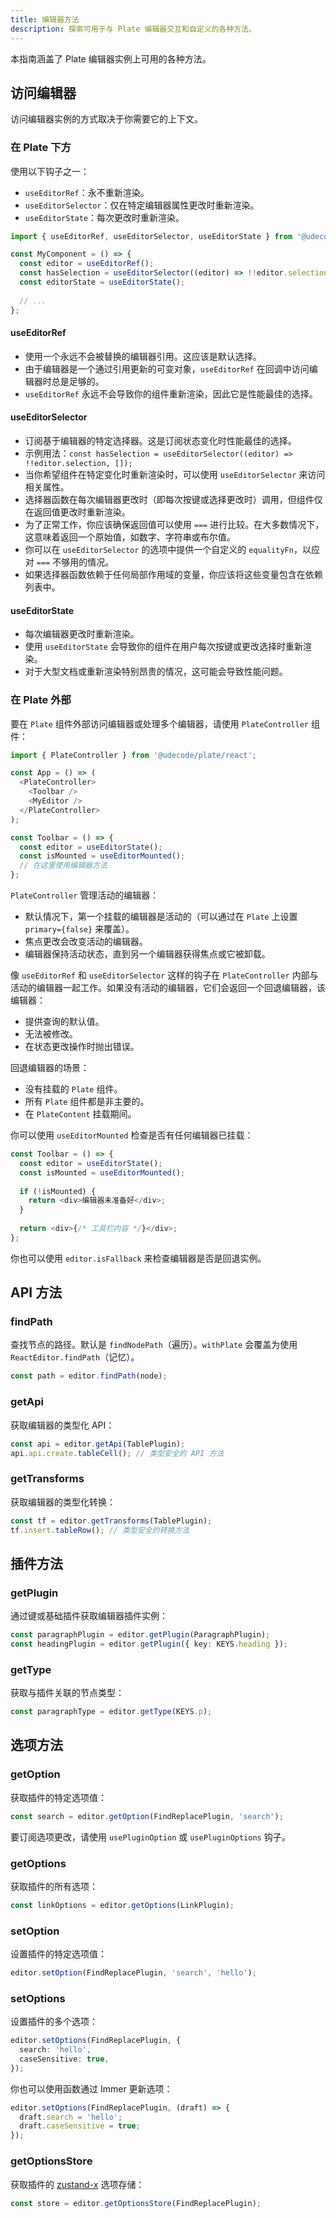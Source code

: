 ```yaml
---
title: 编辑器方法
description: 探索可用于与 Plate 编辑器交互和自定义的各种方法。
---
```


本指南涵盖了 Plate 编辑器实例上可用的各种方法。

## 访问编辑器

访问编辑器实例的方式取决于你需要它的上下文。

### 在 Plate 下方

使用以下钩子之一：

- `useEditorRef`：永不重新渲染。
- `useEditorSelector`：仅在特定编辑器属性更改时重新渲染。
- `useEditorState`：每次更改时重新渲染。

```ts
import { useEditorRef, useEditorSelector, useEditorState } from '@udecode/plate/react';

const MyComponent = () => {
  const editor = useEditorRef();
  const hasSelection = useEditorSelector((editor) => !!editor.selection, []);
  const editorState = useEditorState();
  
  // ...
};
```

#### useEditorRef

- 使用一个永远不会被替换的编辑器引用。这应该是默认选择。
- 由于编辑器是一个通过引用更新的可变对象，`useEditorRef` 在回调中访问编辑器时总是足够的。
- `useEditorRef` 永远不会导致你的组件重新渲染，因此它是性能最佳的选择。

#### useEditorSelector

- 订阅基于编辑器的特定选择器。这是订阅状态变化时性能最佳的选择。
- 示例用法：`const hasSelection = useEditorSelector((editor) => !!editor.selection, []);`
- 当你希望组件在特定变化时重新渲染时，可以使用 `useEditorSelector` 来访问相关属性。
- 选择器函数在每次编辑器更改时（即每次按键或选择更改时）调用，但组件仅在返回值更改时重新渲染。
- 为了正常工作，你应该确保返回值可以使用 `===` 进行比较。在大多数情况下，这意味着返回一个原始值，如数字、字符串或布尔值。
- 你可以在 `useEditorSelector` 的选项中提供一个自定义的 `equalityFn`，以应对 `===` 不够用的情况。
- 如果选择器函数依赖于任何局部作用域的变量，你应该将这些变量包含在依赖列表中。

#### useEditorState

- 每次编辑器更改时重新渲染。
- 使用 `useEditorState` 会导致你的组件在用户每次按键或更改选择时重新渲染。
- 对于大型文档或重新渲染特别昂贵的情况，这可能会导致性能问题。

### 在 Plate 外部

要在 `Plate` 组件外部访问编辑器或处理多个编辑器，请使用 `PlateController` 组件：

```ts
import { PlateController } from '@udecode/plate/react';

const App = () => (
  <PlateController>
    <Toolbar />
    <MyEditor />
  </PlateController>
);

const Toolbar = () => {
  const editor = useEditorState();
  const isMounted = useEditorMounted();
  // 在这里使用编辑器方法
};
```

`PlateController` 管理活动的编辑器：
- 默认情况下，第一个挂载的编辑器是活动的（可以通过在 `Plate` 上设置 `primary={false}` 来覆盖）。
- 焦点更改会改变活动的编辑器。
- 编辑器保持活动状态，直到另一个编辑器获得焦点或它被卸载。

像 `useEditorRef` 和 `useEditorSelector` 这样的钩子在 `PlateController` 内部与活动的编辑器一起工作。如果没有活动的编辑器，它们会返回一个回退编辑器，该编辑器：
- 提供查询的默认值。
- 无法被修改。
- 在状态更改操作时抛出错误。

回退编辑器的场景：
- 没有挂载的 `Plate` 组件。
- 所有 `Plate` 组件都是非主要的。
- 在 `PlateContent` 挂载期间。

你可以使用 `useEditorMounted` 检查是否有任何编辑器已挂载：

```ts
const Toolbar = () => {
  const editor = useEditorState();
  const isMounted = useEditorMounted();
  
  if (!isMounted) {
    return <div>编辑器未准备好</div>;
  }
  
  return <div>{/* 工具栏内容 */}</div>;
};
```

你也可以使用 `editor.isFallback` 来检查编辑器是否是回退实例。

## API 方法

### findPath

查找节点的路径。默认是 `findNodePath`（遍历）。`withPlate` 会覆盖为使用 `ReactEditor.findPath`（记忆）。

```ts
const path = editor.findPath(node);
```

### getApi

获取编辑器的类型化 API：

```ts
const api = editor.getApi(TablePlugin);
api.api.create.tableCell(); // 类型安全的 API 方法
```

### getTransforms

获取编辑器的类型化转换：

```ts
const tf = editor.getTransforms(TablePlugin);
tf.insert.tableRow(); // 类型安全的转换方法
```

## 插件方法

### getPlugin

通过键或基础插件获取编辑器插件实例：

```ts
const paragraphPlugin = editor.getPlugin(ParagraphPlugin);
const headingPlugin = editor.getPlugin({ key: KEYS.heading });
```

### getType

获取与插件关联的节点类型：

```ts
const paragraphType = editor.getType(KEYS.p);
```

## 选项方法

### getOption

获取插件的特定选项值：

```ts
const search = editor.getOption(FindReplacePlugin, 'search');
```

要订阅选项更改，请使用 `usePluginOption` 或 `usePluginOptions` 钩子。

### getOptions

获取插件的所有选项：

```ts
const linkOptions = editor.getOptions(LinkPlugin);
```

### setOption

设置插件的特定选项值：

```ts
editor.setOption(FindReplacePlugin, 'search', 'hello');
```

### setOptions

设置插件的多个选项：

```ts
editor.setOptions(FindReplacePlugin, {
  search: 'hello',
  caseSensitive: true,
});
```

你也可以使用函数通过 Immer 更新选项：

```ts
editor.setOptions(FindReplacePlugin, (draft) => {
  draft.search = 'hello';
  draft.caseSensitive = true;
});
```

### getOptionsStore

获取插件的 [zustand-x](https://github.com/udecode/zustand-x) 选项存储：

```ts
const store = editor.getOptionsStore(FindReplacePlugin);
```